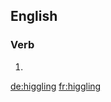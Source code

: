==English==

===Verb===
{{head|en|present participle}}

# {{present participle of|higgle|lang=en|nocat=1}}

[[de:higgling]]
[[fr:higgling]]